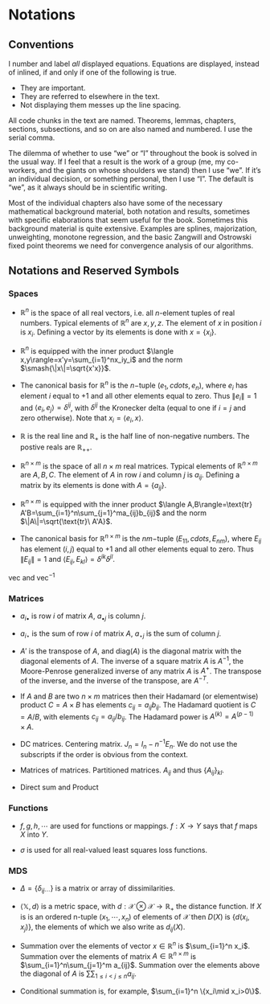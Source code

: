 # Notations {.unnumbered}

## Conventions {.unnumbered}

I number and label *all* displayed equations. Equations are displayed,
instead of inlined, if and only if one of the following is true.

-   They are important.
-   They are referred to elsewhere in the text.
-   Not displaying them messes up the line spacing.

All code chunks in the text are named. Theorems, lemmas, chapters,
sections, subsections, and so on are also named and numbered. I use
the serial comma.

The dilemma of whether to use "we" or "I" throughout the book is solved
in the usual way. If I feel that a result is the work of a group (me, my
co-workers, and the giants on whose shoulders we stand) then I use "we".
If it's an individual decision, or something personal, then I use "I".
The default is "we", as it always should be in scientific writing.

Most of the individual chapters also have some of the necessary mathematical background material, both notation and results, sometimes with specific elaborations that seem useful for the book. Sometimes this background material is quite extensive. Examples are splines, majorization, unweighting, monotone
regression, and the basic Zangwill and Ostrowski fixed point theorems we need for convergence analysis of our algorithms.

## Notations and Reserved Symbols {.unnumbered}

### Spaces {.unnumbered}

* $\mathbb{R}^n$ is the space of all real vectors, i.e. all $n$-element tuples of real numbers. Typical elements of $\mathbb{R}^n$
are $x,y,z$. The element of $x$ in position 
$i$ is $x_i$. Defining a vector by its elements is done with $x=\{x_i\}$. 

* $\mathbb{R}^n$ is equipped with the inner product $\langle x,y\rangle=x'y=\sum_{i=1}^nx_iy_i$ and the norm $\smash{\|x\|=\sqrt{x'x}}$.

* The canonical basis for $\mathbb{R}^n$ is the $n-$tuple $(e_1,cdots,e_n)$, where $e_i$ has element $i$ equal to $+1$
and all other elements equal to zero. Thus $\|e_i\|=1$ and
$\langle e_i,e_j\rangle=\delta^{ij}$, with $\delta^{ij}$ the 
Kronecker delta (equal to one if $i=j$ and zero otherwise).
Note that $x_i=\langle e_i,x\rangle$.

* $\mathbb{R}$ is the real line and $\mathbb{R}_+$ is the half line of
non-negative numbers. The postive reals are $\mathbb{R}_{++}$.

* $\mathbb{R}^{n\times m}$ is the space of all $n\times m$ real matrices. Typical elements of $\mathbb{R}^{n\times m}$ are $A,B,C$. The element of $A$ in row $i$ and column $j$ is $a_{ij}$. Defining a matrix by its elements is done with $A=\{a_{ij}\}$. 

* $\mathbb{R}^{n\times m}$ is equipped with the inner product $\langle A,B\rangle=\text{tr} A'B=\sum_{i=1}^n\sum_{j=1}^ma_{ij}b_{ij}$ and the norm $\|A\|=\sqrt{\text{tr}\ A'A}$.

* The canonical basis for $\mathbb{R}^{n\times m}$ is the $nm-$tuple $(E_{11},cdots,E_{nm})$, where $E_{ij}$ has element $(i,j)$ equal to $+1$
and all other elements equal to zero. Thus $\|E_{ij}\|=1$ and
$\langle E_{ij},E_{kl}\rangle=\delta^{ik}\delta^{jl}$.

$\text{vec}$ and $\text{vec}^{-1}$

### Matrices  {.unnumbered}

* $a_{i\bullet}$ is row $i$ of matrix $A$, $a_{\bullet j}$ is column $j$.

* $a_{i\star}$ is the sum of row $i$ of matrix $A$, $a_{\star j}$ is the sum of column $j$.

* $A'$ is the transpose of $A$, and $\text{diag}(A)$ is the diagonal
matrix with the diagonal elements of $A$. The inverse of a square
matrix $A$ is $A^{-1}$, the Moore-Penrose generalized inverse of any matrix $A$ 
is $A^+$. The transpose of the inverse, and the inverse of the transpose,
are $A^{-T}$.

* If $A$ and $B$ are two $n\times m$ matrices then their Hadamard (or elementwise) product
$C=A\times B$ has elements $c_{ij}=a_{ij}b_{ij}$. The Hadamard quotient is $C=A/B$, with elements $c_{ij}=a_{ij}/b_{ij}$. The Hadamard power is $A^{(k)}=A^{(p-1)}\times A$.

* DC matrices. Centering matrix.
$J_n=I_n-n^{-1}E_n$. We do not use the
subscripts if the order is obvious from the context.

* Matrices of matrices. Partitioned matrices. $A_{ij}$ and thus $\{A_{ij}\}_{kl}$.

* Direct sum and Product

### Functions  {.unnumbered}

* $f,g,h,\cdots$ are used for functions or mappings. $f:X\rightarrow Y$ says that $f$ maps $X$ into $Y$.

* $\sigma$ is used for all real-valued least squares loss functions.

### MDS  {.unnumbered}

* $\Delta=\{\delta_{ij\cdots}\}$ is a matrix or array of dissimilarities.

* $\langle \mathbb{X},d\rangle$ is a metric space, with $d:\mathcal{X}\otimes\mathcal{X}\rightarrow\mathbb{R}_+$ the distance function. If $X$ is  is an ordered n-tuple $(x_1,\cdots,x_n)$ of elements of $\mathcal{X}$ then $D(X)$ is $\{d(x_i,x_j)\}$, the elements of which we also write as $d_{ij}(X)$.

* Summation over the elements of vector $x\in\mathbb{R}^n$ is $\sum_{i=1}^n x_i$. Summation over the elements of matrix $A\in\mathbb{R}^{n\times m}$ is $\sum_{i=1}^n\sum_{j=1}^m a_{ij}$.
Summation over the elements above the diagonal of $A$ is
$\mathop{\sum\sum}_{1\leq i<j\leq n}a_{ij}$.

* Conditional summation is, for example, $\sum_{i=1}^n \{x_i\mid x_i>0\}$.
